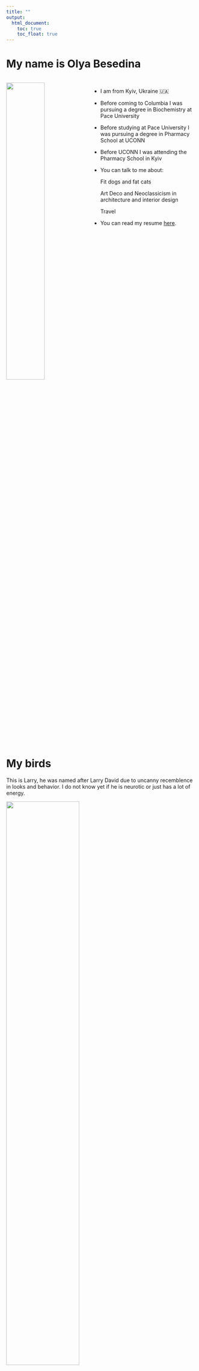 ```yaml
---
title: ""
output: 
  html_document:
    toc: true
    toc_float: true
---
```


# My name is Olya Besedina       



<div style="position:relative; overflow:hidden;">
<img src="images/IMG_7368.jpg" style="width:45%; float:left"> 

<div style="position:relative; overflow:hidden;">

- I am from Kyiv, Ukraine 🇺🇦  

- Before coming to Columbia I was pursuing a degree in Biochemistry at Pace University

- Before studying at Pace University I was pursuing a degree in Pharmacy School at UCONN

- Before UCONN I was attending the Pharmacy School in Kyiv

- You can talk to me about:

  Fit dogs and fat cats

  Art Deco and Neoclassicism in architecture and interior design 
  
  Travel

- You can read my resume [here](resume.html).

</div>
</div>




##



# My birds

This is Larry, he was named after Larry David due to uncanny recemblence in looks and behavior. I do not know yet if he is neurotic or just has a lot of energy. 

<img src="images/IMG_7343.jpg" style="width:62%">   

##

![](https://media.giphy.com/media/SkOHoAarPEoHC/source.gif)  

## 

This is Barack. Just because. He is very kind and calm. This is all that he does.  

<img src="images/IMG_7357.jpg" style="width:62%"> 



<style type="text/css">
img {
    max-width: 100%;
    image-orientation: from-image;
}
</style>

